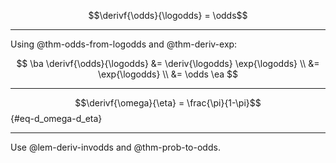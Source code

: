 :::{#lem-deriv-invodds}
$$\derivf{\odds}{\logodds} = \odds$$

:::

---

::: proof

Using @thm-odds-from-logodds and @thm-deriv-exp:

$$
\ba
\derivf{\odds}{\logodds} 
&= \deriv{\logodds} \exp{\logodds}
\\
&= \exp{\logodds}
\\
&= \odds
\ea
$$

:::

---

:::{#thm-d_odds-d_logodds}

$$\derivf{\omega}{\eta} = \frac{\pi}{1-\pi}$${#eq-d_omega-d_eta}

:::

---

::: proof

Use @lem-deriv-invodds and @thm-prob-to-odds.
 
:::
